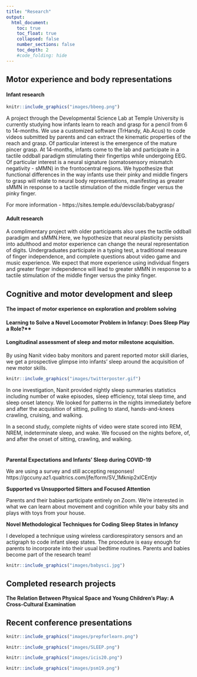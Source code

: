 ```yaml
---
title: "Research"
output:
  html_document:
    toc: true
    toc_float: true
    collapsed: false
    number_sections: false
    toc_depth: 2
    #code_folding: hide
---
```



## Motor experience and body representations 

#### Infant research

```r

knitr::include_graphics("images/bbeeg.png")

```

A project through the Developmental Science Lab at Temple University is currently studying how infants learn to reach and grasp for a pencil from 6 to 14-months. We use a customized software (TrHandy, Ab.Acus) to code videos submitted by parents and can extract the kinematic properties of the reach and grasp. Of particular interest is the emergence of the mature pincer grasp. At 14-months, infants come to the lab and participate in a tactile oddball paradigm stimulating their fingertips while undergoing EEG. Of particular interest is a neural signature (somatosensory mismatch negativity - sMMN) in the frontocentral regions. We hypothesize that functional differences in the way infants use their pinky and middle fingers to grasp will relate to neural body representations, manifesting as greater sMMN in response to a tactile stimulation of the middle finger versus the pinky finger. 


For more information - https://sites.temple.edu/devscilab/babygrasp/ 


#### Adult research 
A complimentary project with older participants also uses the tactile oddball paradigm and sMMN.Here, we hypothesize that neural plasticity persists into adulthood and motor experience can change the neural representation of digits. Undergraduates participate in a typing test, a traditional measure of finger independence, and complete questions about video game and music experience. We expect that more experience using individual fingers and greater finger independence will lead to  greater sMMN in response to a tactile stimulation of the middle finger versus the pinky finger. 


## Cognitive and motor development and sleep

#### The impact of motor experience on exploration and problem solving



#### Learning to Solve a Novel Locomotor Problem in Infancy: Does Sleep Play a Role?**

#### Longitudinal assessment of sleep and motor milestone acquisition.

By using Nanit video baby monitors and parent reported motor skill diaries, we get a prospective glimpse into infants' sleep around the acquisition of new motor skills.  


```r

knitr::include_graphics("images/twitterposter.gif")
```

In one investigation, Nanit provided nightly sleep summaries statistics including number of wake episodes, sleep efficiency, total sleep time, and sleep onset latency. We looked for patterns in the nights immediately before and after the acquisition of sitting, pulling to stand, hands-and-knees crawling, cruising, and walking. 

In a second study, complete nights of video were state scored into REM, NREM, indeterminate sleep, and wake. We focused on the nights before, of, and after the onset of sitting, crawling, and walking.

#
#
#
#

**Parental Expectations and Infants' Sleep during COVID-19**

  We are using a survey and still accepting responses!
  https://gccuny.az1.qualtrics.com/jfe/form/SV_1Mknip2xlCEntjv 


 

**Supported vs Unsupported Sitters and Focused Attention**

  Parents and their babies participate entirely on Zoom. We're interested in what we can learn about movement and cognition while your baby sits and plays with toys from your house. 


**Novel Methodological Techniques for Coding Sleep States in Infancy**

  I developed a technique using wireless cardiorespiratory sensors and an actigraph to code infant sleep states. The procedure is easy enough for parents to incorporate into their usual bedtime routines. Parents and babies become part of the research team! 


```r

knitr::include_graphics("images/babysci.jpg")
```





## Completed research projects 



**The Relation Between Physical Space and Young Children’s Play: A Cross-Cultural Examination**


## Recent conference presentations







```r

knitr::include_graphics("images/prepforlearn.png")
```



```r

knitr::include_graphics("images/SLEEP.png")
```




```r

knitr::include_graphics("images/icis20.png")
```







```r

knitr::include_graphics("images/psm19.png")
```





